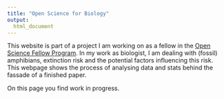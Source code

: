 ```yaml
---
title: "Open Science for Biology"
output:
  html_document
---
```




This website is part of a project I am working on as a fellow in the [Open Science Fellow Program](https://wikimedia.de/wiki/Fellowprogramm). In my work as biologist, I am dealing with (fossil) amphibians, extinction risk and the potential factors influencing this risk. This webpage shows the process of analysing data and stats behind the fassade of a finished paper.

On this page you find work in progress.


